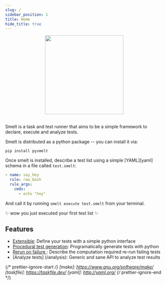 ```yaml
---
slug: /
sidebar_position: 1
title: Home
hide_title: true
---
```


<div align="center">
  <img id="logo" src="/img/logo.svg" height="250px" width="250px" />
</div>
<br />

Smelt is a task and test runner that aims to be a simple framework to declare, execute and analyze tests.

Smelt is distributed as a python package -- you can install it via:

`pip install pysmelt`

Once smelt is installed, describe a test list using a simple [YAML][yaml] schema in a file called `test.smelt`:

```yaml title="test.smelt"
- name: say_hey
  rule: raw_bash
  rule_args:
    cmds:
      - echo "hey"
```

And call it by running `smelt execute test.smelt` from your terminal.

✨ wow you just executed your first test list ✨

## Features

- [Extensible](/writing-rules): Define your tests with a simple python interface
- [Procedural test generation](/python-api): Programatically generate tests with python
- [Rerun on failure ](/python-api): Describe the computation required re-run failing tests
- [Analyze tests] (/analysis): Generic and sane API to analyze test results

{/* prettier-ignore-start */}
[make]: https://www.gnu.org/software/make/
[taskfile]: https://taskfile.dev/
[yaml]: http://yaml.org/
{/* prettier-ignore-end */}
